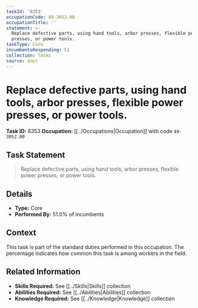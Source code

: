 ```yaml
---
taskId: '8353'
occupationCode: 49-3052.00
occupationTitle: ''
statement: >-
  Replace defective parts, using hand tools, arbor presses, flexible power
  presses, or power tools.
taskType: Core
incumbentsResponding: 51
collection: Tasks
source: onet
---
```

# Replace defective parts, using hand tools, arbor presses, flexible power presses, or power tools.

**Task ID:** 8353
**Occupation:** [[../Occupations|Occupation]] with code `49-3052.00`

## Task Statement

> Replace defective parts, using hand tools, arbor presses, flexible power presses, or power tools.

## Details

- **Type:** Core
- **Performed By:** 51.0% of incumbents

## Context

This task is part of the standard duties performed in this occupation. The percentage indicates how common this task is among workers in the field.

## Related Information

- **Skills Required:** See [[../Skills|Skills]] collection
- **Abilities Required:** See [[../Abilities|Abilities]] collection
- **Knowledge Required:** See [[../Knowledge|Knowledge]] collection
